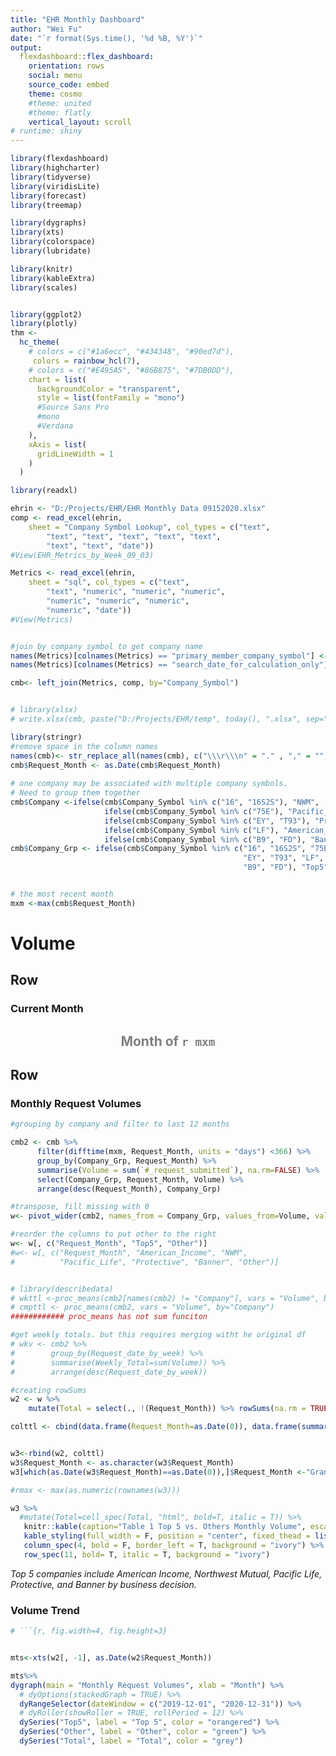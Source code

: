 ---
title: "EHR Monthly Dashboard"
author: "Wei Fu"
date: "`r format(Sys.time(), '%d %B, %Y')`"
output: 
  flexdashboard::flex_dashboard:
    orientation: rows
    social: menu
    source_code: embed
    theme: cosmo
    #theme: united
    #theme: flatly
    vertical_layout: scroll
# runtime: shiny
---

```{r setup, include=FALSE}

library(flexdashboard)
library(highcharter)
library(tidyverse)
library(viridisLite)
library(forecast)
library(treemap)

library(dygraphs)
library(xts)
library(colorspace)
library(lubridate)

library(knitr)
library(kableExtra)
library(scales)


library(ggplot2)
library(plotly)
thm <- 
  hc_theme(
    # colors = c("#1a6ecc", "#434348", "#90ed7d"),
     colors = rainbow_hcl(7),
    # colors = c("#E495A5", "#86B875", "#7DB0DD"),
    chart = list(
      backgroundColor = "transparent",
      style = list(fontFamily = "mono")
      #Source Sans Pro
      #mono
      #Verdana
    ),
    xAxis = list(
      gridLineWidth = 1
    )
  )

library(readxl)

ehrin <- "D:/Projects/EHR/EHR Monthly Data 09152020.xlsx"
comp <- read_excel(ehrin, 
    sheet = "Company Symbol Lookup", col_types = c("text", 
        "text", "text", "text", "text", "text", 
        "text", "text", "date"))
#View(EHR_Metrics_by_Week_09_03)

Metrics <- read_excel(ehrin, 
    sheet = "sql", col_types = c("text", 
        "text", "numeric", "numeric", "numeric", 
        "numeric", "numeric", "numeric", 
        "numeric", "date"))
#View(Metrics)


#join by company symbol to get company name
names(Metrics)[colnames(Metrics) == "primary_member_company_symbol"] <- "Company_Symbol"
names(Metrics)[colnames(Metrics) == "search_date_for_calculation_only"] <- "Request_Month"

cmb<- left_join(Metrics, comp, by="Company_Symbol") 


# library(xlsx)
# write.xlsx(cmb, paste("D:/Projects/EHR/temp", today(), ".xlsx", sep=""))

library(stringr)
#remove space in the column names
names(cmb)<- str_replace_all(names(cmb), c("\\\r\\\n" = "." , "," = "", " "="_" ))
cmb$Request_Month <- as.Date(cmb$Request_Month)
 
# one company may be associated with multiple company symbols.
# Need to group them together
cmb$Company <-ifelse(cmb$Company_Symbol %in% c("16", "16S2S"), "NWM", 
                     ifelse(cmb$Company_Symbol %in% c("75E"), "Pacific_Life",
                     ifelse(cmb$Company_Symbol %in% c("EY", "T93"), "Protective", 
                     ifelse(cmb$Company_Symbol %in% c("LF"), "American_Income",
                     ifelse(cmb$Company_Symbol %in% c("B9", "FD"), "Banner", "Other")))))
cmb$Company_Grp <- ifelse(cmb$Company_Symbol %in% c("16", "16S2S", "75E",
                                                    "EY", "T93", "LF", 
                                                    "B9", "FD"), "Top5", "Other")


# the most recent month
mxm <-max(cmb$Request_Month)

```


Volume
===================================== 


Row {data-height=100}
-----------------------------------------------------------------------

### Current Month

<h2 style="color:grey;text-align:center;"> Month of `r mxm` </h2>

<!-- <p style="color:blue;text-align:center;"> Data as of the Month of `r mxm` </p> -->



Row {data-height=500}
-----------------------------------------------------------------------

### Monthly Request Volumes


```{r}

#grouping by company and filter to last 12 months

cmb2 <- cmb %>%
      filter(difftime(mxm, Request_Month, units = "days") <366) %>%
      group_by(Company_Grp, Request_Month) %>%
      summarise(Volume = sum(`#_request_submitted`), na.rm=FALSE) %>%
      select(Company_Grp, Request_Month, Volume) %>%
      arrange(desc(Request_Month), Company_Grp)

#transpose, fill missing with 0
w<- pivot_wider(cmb2, names_from = Company_Grp, values_from=Volume, values_fill=0)

#reorder the columns to put other to the right
w<- w[, c("Request_Month", "Top5", "Other")]
#w<- w[, c("Request_Month", "American_Income", "NWM", 
#          "Pacific_Life", "Protective", "Banner", "Other")]


# library(describedata)
# wkttl <-proc_means(cmb2[names(cmb2) != "Company"], vars = "Volume", by="Request_date_by_week")
# cmpttl <- proc_means(cmb2, vars = "Volume", by="Company")
############ proc_means has not sum funciton

#get weekly totals. but this requires merging witht he original df
# wkv <- cmb2 %>%
#        group_by(Request_date_by_week) %>%
#        summarise(Weekly_Total=sum(Volume)) %>%
#        arrange(desc(Request_date_by_week))

#creating rowSums
w2 <- w %>%
    mutate(Total = select(., !(Request_Month)) %>% rowSums(na.rm = TRUE))

colttl <- cbind(data.frame(Request_Month=as.Date(0)), data.frame(summarise(w2, across(!(Request_Month), sum))))


w3<-rbind(w2, colttl)
w3$Request_Month <- as.character(w3$Request_Month)
w3[which(as.Date(w3$Request_Month)==as.Date(0)),]$Request_Month <-"Grand Total"

#rmax <- max(as.numeric(rownames(w3)))

w3 %>%
  #mutate(Total=cell_spec(Total, "html", bold=T, italic = T)) %>%
   knitr::kable(caption="Table 1 Top 5 vs. Others Monthly Volume", escape = FALSE, col.names=c("Month", "Top 5", "Other", "Total"),row.names = FALSE, align="c") %>%
   kable_styling(full_width = F, position = "center", fixed_thead = list(enabled = T, background = "#9DECFA"), bootstrap_options=c("striped", "hover", "condensed", "responsive")) %>%
   column_spec(4, bold = F, border_left = T, background = "ivory") %>%
   row_spec(11, bold= T, italic = T, background = "ivory")

```
_Top 5 companies include American Income, Northwest Mutual, Pacific Life, Protective, and Banner by business decision._


### Volume Trend


```{r}
# ```{r, fig.width=4, fig.height=3}


mts<-xts(w2[, -1], as.Date(w2$Request_Month))

mts%>%
dygraph(main = "Monthly Request Volumes", xlab = "Month") %>%
  # dyOptions(stackedGraph = TRUE) %>%
  dyRangeSelector(dateWindow = c("2019-12-01", "2020-12-31")) %>%
  # dyRoller(showRoller = TRUE, rollPeriod = 12) %>%
  dySeries("Top5", label = "Top 5", color = "orangered") %>%
  dySeries("Other", label = "Other", color = "green") %>%
  dySeries("Total", label = "Total", color = "grey")


```



<!-- Row {data-height=600} -->
<!-- ----------------------------------------------------------------------- -->
<!-- ### Volume Trend -->


<!-- ```{r} -->

<!-- ts<- xts(w[, 2:6], as.Date(w$Request_date_by_week)) -->

<!-- #volume chart, multiple series -->
<!-- highchart(type="stock", width = 300) %>%  -->
<!-- #  hc_xAxis(categories=as.Date(index(ts), format="%Y-%m-%d")) %>% -->
<!--   hc_title(text="Volume Trend Over Last 8 Weeks", style=(list(fontFamily = "Helvetica")))  %>% -->
<!--   hc_xAxis(minRange=1) %>% -->
<!--   # hc_add_series(name="2020", data=ma_xts$MA_CUR, dataLabels =list(enabled = TRUE, format='{point.y:.2f}')) %>%  -->
<!--   hc_add_series(name="American Income", data=ts$American_Income, showInLegend = TRUE) %>%  -->
<!--   hc_add_series(name="Northwest Mutual", data=ts$NWM) %>% -->
<!--   hc_add_series(name="Pacific Life", data=ts$Pacific_Life) %>% -->
<!--   hc_add_series(name="Protective", data=ts$Protective) %>% -->
<!--   hc_add_series(name="Other", data=ts$Other) %>% -->
<!--   hc_add_theme(thm) -->

<!--   #  -->
<!--   # hc_annotations( -->
<!--   #   list( -->
<!--   #     labelOptions = list( -->
<!--   #     backgroundColor = 'rgba(255,255,255,0.5)', -->
<!--   #     verticalAlign = 'top', -->
<!--   #     y = 10, -->
<!--   #     shape = "callout", -->
<!--   #     fill = "none" -->
<!--   #   ), -->
<!--   #     labels = list( -->
<!--   #              list(point = list(x =datetime_to_timestamp(as.Date("2020-04-10")), y = 30000, xAxis = 0, yAxis = 0), text = "2020 Good Friday"), -->
<!--   #              list(point = list(x = datetime_to_timestamp(as.Date("2020-05-25")), y = 28000, xAxis = 0, yAxis = 0), text = "2020 Memorial Day") -->
<!--   #     ) -->
<!--   #   ) -->
<!--   # ) %>% -->
<!--   # hc_tooltip(pointFormat = "<span style=\"color:{series.color}\">{series.name}</span>: {point.y:.2f}") %>% -->



<!-- ``` -->


<!-- ### Growth Trend -->

<!-- ```{r} -->

<!-- fn<- function(x) {x*100} -->
<!-- grow3<- grow[which(!is.na(grow$Total)), ] %>% -->
<!--        mutate(across(.cols = !(Request_date_by_week), ~fn(.x))) -->

<!-- ts2<- xts(grow3[, 2:6], as.Date(grow3$Request_date_by_week)) -->

<!-- #volume chart, multiple series -->
<!-- highchart(type="stock") %>%  -->
<!--   # hc_xAxis(categories=as.Date(index(ts2), format="%Y-%m-%d")) %>% -->
<!--   hc_title(text="% Change in Volume Over Last 8 Weeks", style=(list(fontFamily = "Lucida Sans Unicode")))  %>% -->
<!--   hc_xAxis(minRange=1) %>% -->
<!--   hc_yAxis(labels=list(format="{value}%")) %>% -->
<!--   # hc_add_series(name="2020", data=ma_xts$MA_CUR, dataLabels =list(enabled = TRUE, format='{point.y:.2f}')) %>%  -->
<!--   hc_add_series(name="American Income", data=ts2$American_Income, showInLegend = TRUE) %>%  -->
<!--   hc_add_series(name="Northwest Mutual", data=ts2$NWM) %>% -->
<!--   hc_add_series(name="Pacific Life", data=ts2$Pacific_Life) %>% -->
<!--   hc_add_series(name="Protective", data=ts2$Protective) %>% -->
<!--   hc_add_series(name="Other", data=ts2$Other) %>% -->
<!--   hc_add_theme(thm) %>% -->
<!--   hc_tooltip(pointFormat = "<span style=\"color:{series.color}\">{series.name}</span>: {point.y:.2f}%")  -->

<!--   #  -->
<!--   # hc_annotations( -->
<!--   #   list( -->
<!--   #     labelOptions = list( -->
<!--   #     backgroundColor = 'rgba(255,255,255,0.5)', -->
<!--   #     verticalAlign = 'top', -->
<!--   #     y = 10, -->
<!--   #     shape = "callout", -->
<!--   #     fill = "none" -->
<!--   #   ), -->
<!--   #     labels = list( -->
<!--   #              list(point = list(x =datetime_to_timestamp(as.Date("2020-04-10")), y = 30000, xAxis = 0, yAxis = 0), text = "2020 Good Friday"), -->
<!--   #              list(point = list(x = datetime_to_timestamp(as.Date("2020-05-25")), y = 28000, xAxis = 0, yAxis = 0), text = "2020 Memorial Day") -->
<!--   #     ) -->
<!--   #   ) -->
<!--   # ) %>% -->





<!-- ``` -->

<!-- Row {data-height=900} -->
<!-- ----------------------------------------------------------------------- -->

<!-- ### Number of Weeks with No Request -->

<!-- ```{r} -->
<!-- nrq <- cmb %>% -->
<!--        select(Company_Name, Company_Symbol, Request_date_by_week) %>% -->
<!--        group_by(Company_Name, Company_Symbol) %>% -->
<!--        summarise(minwk=min(Request_date_by_week), maxwk=max(Request_date_by_week)) %>% -->
<!--        select(Company_Name, Company_Symbol, minwk, maxwk) %>% -->
<!--        mutate(noreq=(difftime(mwk, maxwk, units = "weeks"))) %>% -->
<!--        filter(noreq >0) %>% -->
<!--        arrange(noreq, Company_Name, Company_Symbol) -->

<!-- class(nrq$noreq) <- "num" -->

<!-- nrq %>% -->
<!--   #mutate(Total=cell_spec(Total, "html", bold=T, italic = T)) %>% -->
<!--    knitr::kable(caption="Table 3 Companies with No Request in Weeks", escape = FALSE, col.names=c("Company", "Company Symbol", "Start Week", "End Week", "Gap"),row.names = TRUE, align="c") %>% -->
<!--    kable_styling(full_width = F, position = "center", fixed_thead = list(enabled = T, background = "#ccfff5"), bootstrap_options=c("striped", "hover", "condensed", "responsive")) %>% -->
<!--    column_spec(6, bold = F, border_left = T, background = "#ffe6e6")  -->

<!-- ``` -->

<!-- ### Weekly Volume vs. Growth -->


<!-- ```{r} -->

<!-- vg <- cmb %>% -->
<!--       filter(difftime(mwk, Request_date_by_week, units = "weeks") <=1) %>% -->
<!--       select(Company_Name, Company_Symbol, Request_date_by_week, `#_request_submitted`) %>% -->
<!--       group_by(Company_Name, Company_Symbol) %>% -->
<!--       mutate(Lst_wk_req=lead(`#_request_submitted`, n=1L)) %>% -->
<!--       mutate(wkly_chg = (`#_request_submitted`/Lst_wk_req)-1) %>% -->
<!--       filter(Request_date_by_week == mwk) %>% -->
<!--       arrange(desc(wkly_chg)) -->

<!-- vg$wkly_chg_pct <- percent_format(accuracy = 0.1)(vg$wkly_chg) -->


<!-- vg[, !(names(vg) %in% c("Request_date_by_week", "wkly_chg"))] %>% -->
<!--   #mutate(Total=cell_spec(Total, "html", bold=T, italic = T)) %>% -->
<!--    knitr::kable(caption="Table 4 Lastest Weekly Volume vs. Weekly Growth by Company", escape = FALSE, col.names=c("Company", "Symbol", "Current Week", "Prior Week", "Growth"),row.names = TRUE, align="c") %>% -->
<!--    kable_styling(full_width = F, position = "center", fixed_thead = list(enabled = T, background = "#ccfff5"), bootstrap_options=c("striped", "hover", "condensed", "responsive")) %>% -->
<!--    column_spec(6, bold = F, border_left = T, background = "#ffe6ff")  -->


<!-- ``` -->

<!-- Row {data-height=800} -->
<!-- ----------------------------------------------------------------------- -->

<!-- ### Volume vs Growth Chart -->

<!-- _Volumes above the average are categorized as large. Changes greater than 0 are categorized as growth._ -->

<!-- ```{r fig.height=3, fig.width=8, fig.align = "center", out.width='40%'} -->

<!-- wavg <- mean(vg$`#_request_submitted`) -->

<!-- vg$Segment <- ifelse(vg$`#_request_submitted` >= wavg, ifelse(vg$wkly_chg_pct >0, "Large Growing", "Large Not Growing"), ifelse(vg$wkly_chg_pct>0, "Small Growing", "Small Not Growing") ) -->

<!-- p <- ggplot(vg[which(!is.na(vg$wkly_chg_pct)),], aes(x=`#_request_submitted`, y=wkly_chg, color=Segment, text=Company_Name)) + -->
<!--            geom_point(shape=1)+      # Use hollow circles -->
<!--            labs( -->
<!--                 x = "Current Week Volume", -->
<!--                 y = "Change Over Prior Week", -->
<!--                 color = "Segment") + -->
<!--            scale_y_continuous(labels = scales::percent_format(accuracy = 1))  -->

<!-- ggplotly(p, tooltip = c("text", "color")) -->
<!-- # pp<-ggplotly(p, width=400, height=500) -->

<!-- # library(htmltools) -->
<!-- # ppc <- htmltools::div( pp, align="center" ) -->

<!-- ``` -->


<!-- Hit Rate -->
<!-- =====================================  -->

<!-- Row {data-height=600} -->
<!-- ----------------------------------------------------------------------- -->
<!-- ### Hit Rate by Vendor -->

<!-- ```{r} -->


<!-- ``` -->

